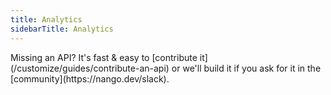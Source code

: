 ```yaml
---
title: Analytics
sidebarTitle: Analytics
---
```


<Tip>
    Missing an API? It's fast & easy to [contribute it](/customize/guides/contribute-an-api) or we'll build it if you ask for
    it in the [community](https://nango.dev/slack).
</Tip>

<CardGroup cols={4}>
    <Card title="Amplitude" href="/integrations/all/amplitude" color="#68a063" />
    <Card title="Datadog" href="/integrations/all/datadog" color="#68a063" />
    <Card title="Fireflies" href="/integrations/all/fireflies" color="#68a063" />
    <Card title="Metabase" href="/integrations/all/metabase" color="#68a063" />
    <Card title="Mixpanel" href="/integrations/all/mixpanel" color="#68a063" />
    <Card title="Segment" href="/integrations/all/segment" color="#68a063" />
    <Card title="Tableau" href="/integrations/all/tableau" color="#68a063" />
    <Card title="People Data Labs" href="/integrations/all/peopledatalabs" color="#68a063" />
    <Card title="Typefully" href="/integrations/all/typefully" color="#68a063" />
    <Card title="Wakatime" href="/integrations/all/wakatime" color="#68a063" />
</CardGroup>
